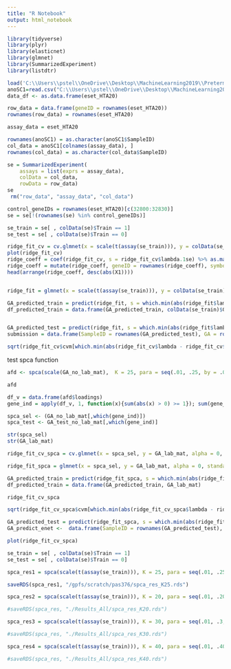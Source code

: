 ```yaml
---
title: "R Notebook"
output: html_notebook
---
```






```r
library(tidyverse)
library(plyr)
library(elasticnet) 
library(glmnet)
library(SummarizedExperiment)
library(listdtr)
```

```r
load('C:\\Users\\pstel\\OneDrive\\Desktop\\MachineLearning2019\\Preterm Birth\\HTA20_RMA.RData')
anoSC1=read.csv("C:\\Users\\pstel\\OneDrive\\Desktop\\MachineLearning2019\\Preterm Birth\\anoSC1_v11_nokey.csv",stringsAsFactors = FALSE)
data_df <- as.data.frame(eset_HTA20)
```


```r
row_data = data.frame(geneID = rownames(eset_HTA20))
rownames(row_data) = rownames(eset_HTA20)

assay_data = eset_HTA20

rownames(anoSC1) = as.character(anoSC1$SampleID)
col_data = anoSC1[colnames(assay_data), ]
rownames(col_data) = as.character(col_data$SampleID)

se = SummarizedExperiment(
    assays = list(exprs = assay_data),
    colData = col_data,
    rowData = row_data)
se
 rm("row_data", "assay_data", "col_data")

```


```r
control_geneIDs = rownames(eset_HTA20)[c(32800:32830)]
se = se[!(rownames(se) %in% control_geneIDs)]

```


```r
se_train = se[ , colData(se)$Train == 1]
se_test = se[ , colData(se)$Train == 0]

ridge_fit_cv = cv.glmnet(x = scale(t(assay(se_train))), y = colData(se_train)$GA, alpha = 0)
plot(ridge_fit_cv)
ridge_coeff = coef(ridge_fit_cv, s = ridge_fit_cv$lambda.1se) %>% as.matrix() %>% data.frame()
ridge_coeff = mutate(ridge_coeff, geneID = rownames(ridge_coeff), symbol = c("Intercept", rowData(se_train)$symbol %>% as.character()))
head(arrange(ridge_coeff, desc(abs(X1))))


ridge_fit = glmnet(x = scale(t(assay(se_train))), y = colData(se_train)$GA, alpha = 0)

GA_predicted_train = predict(ridge_fit, s = which.min(abs(ridge_fit$lambda - ridge_fit_cv$lambda.1se)), newx = scale(t(assay(se_train))))
df_predicted_train = data.frame(GA_predicted_train, colData(se_train)$GA)


GA_predicted_test = predict(ridge_fit, s = which.min(abs(ridge_fit$lambda - ridge_fit_cv$lambda.1se)), newx = scale(t(assay(se_test))))
submission = data.frame(SampleID = rownames(GA_predicted_test), GA = round(as.numeric(GA_predicted_test), 1))

sqrt(ridge_fit_cv$cvm[which.min(abs(ridge_fit_cv$lambda - ridge_fit_cv$lambda.1se))])
```




test spca function 

```r
afd <- spca(scale(GA_no_lab_mat),  K = 25, para = seq(.01, .25, by = .01), type = "predictor", sparse = "penalty",  lambda = 1e-6)
```


```r
afd
```



```r
df_v = data.frame(afd$loadings)
gene_ind = apply(df_v, 1, function(x){sum(abs(x) > 0) >= 1}); sum(gene_ind)
```



```r
spca_sel <- (GA_no_lab_mat[,which(gene_ind)])
spca_test <- GA_test_no_lab_mat[,which(gene_ind)]
```


```r
str(spca_sel)
str(GA_lab_mat)
```


```r
ridge_fit_cv_spca = cv.glmnet(x = spca_sel, y = GA_lab_mat, alpha = 0, nfolds = 10, standardize = FALSE)
```

```r
ridge_fit_spca = glmnet(x = spca_sel, y = GA_lab_mat, alpha = 0, standardize = FALSE)

GA_predicted_train = predict(ridge_fit_spca, s = which.min(abs(ridge_fit_spca$lambda - ridge_fit_cv_spca$lambda.1se)), newx = spca_sel))
df_predicted_train = data.frame(GA_predicted_train, GA_lab_mat)

```


```r
ridge_fit_cv_spca
```

```r
sqrt(ridge_fit_cv_spca$cvm[which.min(abs(ridge_fit_cv_spca$lambda - ridge_fit_cv_spca$lambda.min))])

```



```r

GA_predicted_test = predict(ridge_fit_spca, s = which.min(abs(ridge_fit_spca$lambda - ridge_fit_cv_spca$lambda.1se)), newx = spca_test)
GA_predict_enet <-  data.frame(SampleID = rownames(GA_predicted_test), GA = round(as.numeric(GA_predicted_test), 1))
```



```r
plot(ridge_fit_cv_spca)

```

```r
se_train = se[ , colData(se)$Train == 1]
se_test = se[ , colData(se)$Train == 0]

spca_res1 = spca(scale(t(assay(se_train))), K = 25, para = seq(.01, .25, by = .01), type = "predictor", sparse = "penalty",  lambda = 1e-6)

saveRDS(spca_res1, "/gpfs/scratch/pas376/spca_res_K25.rds")

spca_res2 = spca(scale(t(assay(se_train))), K = 20, para = seq(.01, .20, by = .01), type = "predictor", sparse = "penalty",  lambda = 1e-6)

#saveRDS(spca_res, "./Results_All/spca_res_K20.rds")

spca_res3 = spca(scale(t(assay(se_train))), K = 30, para = seq(.01, .3, by = .01), type = "predictor", sparse = "penalty",  lambda = 1e-6)

#saveRDS(spca_res, "./Results_All/spca_res_K30.rds")

spca_res4 = spca(scale(t(assay(se_train))), K = 40, para = seq(.01, .40, by = .01), type = "predictor", sparse = "penalty",  lambda = 1e-6)

#saveRDS(spca_res, "./Results_All/spca_res_K40.rds") 

```





